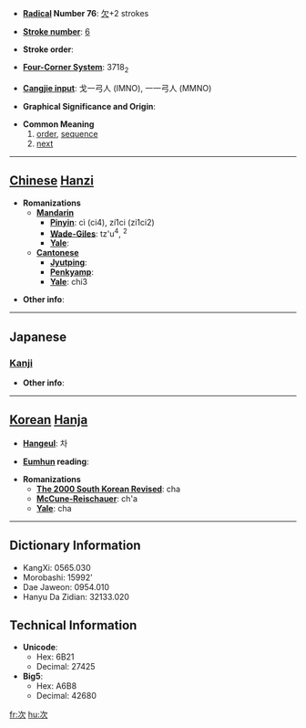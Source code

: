 * '''[[Wiktionary:Chinese radical index| Radical]] Number 76''': [[Wiktionary:Chinese radical index 欠|欠]]+2 strokes

* '''[[Wiktionary:Chinese total strokes index|Stroke number]]''': [[Wiktionary:Chinese total strokes index 6|6]]

* '''Stroke order''': 

* '''[[Wiktionary:Chinese four corner index|Four-Corner System]]''': 3718<sub>2</sub>

* '''[[Wiktionary:Chinese Cangjie index|Cangjie input]]''': 戈一弓人 (IMNO), 一一弓人 (MMNO)

* '''Graphical Significance and Origin''': 

* '''Common Meaning'''
*#[[order]], [[sequence]]
*# [[next]]


----

== [[Chinese]] [[Hanzi]] ==

* '''Romanizations'''
** '''[[Mandarin]]'''
*** '''[[Pinyin]]''': cì (ci4), zí1ci (zi1ci2)
*** '''[[Wade-Giles]]''': tz'u<sup>4</sup>, <sup>2</sup>
*** '''[[Yale]]''': 
** '''[[Cantonese]]'''
*** '''[[Jyutping]]''':
*** '''[[Penkyamp]]''': 
*** '''[[Yale]]''': chi3

* '''Other info''': 

----

==Japanese==
===[[Kanji]]===
{{kanji|on readings=[[じ]] (ji), [[し]] (shi)|kun readings=[[つぐ]] (tsugu), [[つぎ]] (tsugi), [[つぎに]] (tsugini)}}

* '''Other info''':  

----

== [[Korean]] [[Hanja]] ==

* '''[[Hangeul]]''': 차

* '''[[Eumhun]] reading''': 

* '''Romanizations'''
** '''[[The 2000 South Korean Revised Romanization|The 2000 South Korean Revised]]''': cha
** '''[[McCune-Reischauer]]''': ch'a
** '''[[Yale]]''': cha

----

== Dictionary Information ==

* KangXi: 0565.030
* Morobashi: 15992'
* Dae Jaweon: 0954.010
* Hanyu Da Zidian: 32133.020

== Technical Information ==

* '''Unicode''':
** Hex: 6B21
** Decimal: 27425
* '''Big5''':
** Hex: A6B8
** Decimal: 42680

[[fr:次]]
[[hu:次]]